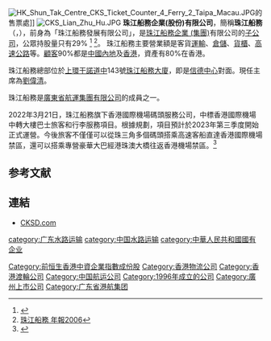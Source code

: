 {{Infobox_Company 
|company_name   = 珠江船務企業(股份)有限公司
|name_en = Chu Kong Shipping Enterprises (Group) Co., LTD.
|company_logo   = CKS Group logo.svg
|company_type   = [[上市公司|上市公司]]
|traded_as = {{hkex|560}}
|company_slogan = 
|foundation     = 1962年
|location       = {{HK}}[[上環|上環]][[干諾道|干諾道中]]143號珠江船務大廈
|key_people     = [[主席|主席]]：劉偉清
|industry       = [[運輸|運輸]]、[[倉儲|倉儲]]、[[貨櫃|貨櫃]]、[[高速公路|高速公路]]
|products       = 
|revenue        = 
|net_income     = 
|parent         = [[廣東省航運集團|廣東省航運集團]]
|subsid         = 
|homepage       = [http://www.cksd.com 珠江船務]
}}

[[File:HK_Shun_Tak_Centre_CKS_Ticket_Counter_4_Ferry_2_Taipa_Macau.JPG|thumb]]的售票處]]
[[File:CKS_Lian_Zhu_Hu.JPG|thumb]]
'''珠江船務企業(股份)有限公司'''，簡稱'''珠江船務'''（{{lang-en|Chu Kong Shipping}}，{{sehk|560}}），前身為「珠江船務發展有限公司」，是[[珠江船務企業_(集團)|珠江船務企業 (集團)]]有限公司的[[子公司|子公司]]，公眾持股量只有29% <ref>{{Cite web |url=http://www.cksd.com/c/about_structure.php |title=珠江船務，集團架構 |access-date=2013-10-29 |archive-url=https://web.archive.org/web/20131125033618/http://www.cksd.com/c/about_structure.php |archive-date=2013-11-25 |dead-url=yes }}</ref> <ref>[http://main.ednews.hk/listedco/listconews/sehk/20070430/LTN20070430564_C.htm 珠江船務 年報2006]{{dead link|date=2018年3月 |bot=InternetArchiveBot |fix-attempted=yes }}</ref>。 
珠江船務主要營業額是客貨[[運輸|運輸]]、[[倉庫|倉儲]]、[[貨櫃|貨櫃]]、[[高速公路|高速公路]]等。[[顧客|顧客]]90%都是[[中國內地|中國內地]]及[[香港|香港]]，資產有80%在香港。

珠江船務總部位於[[上環|上環]][[干諾道中|干諾道中]]143號[[珠江船務大廈|珠江船務大廈]]，即是[[信德中心|信德中心]]對面。現任主席為[[劉偉清|劉偉清]]。

珠江船務是[[廣東省航運集團有限公司|廣東省航運集團有限公司]]的成員之一。

2022年3月21日，珠江船務旗下香港國際機場碼頭服務公司，中標香港國際機場中轉大樓巴士旅客和行李服務項目。根據規劃，項目預計於2023年第三季度開始正式運營。今後旅客不僅僅可以從珠三角多個碼頭搭乘高速客船直達香港國際機場禁區，還可以搭乘專營豪華大巴經港珠澳大橋往返香港機場禁區。<ref>{{cite news|url=https://www.wenweipo.com/a/202203/21/AP62384197e4b036dce9a0f183.html|title=珠江船務中標香港機場中轉大樓運營項目　料明年三季度運營|date=2022年3月21日|newspaper=[[文匯報|文匯報]]|author=盧靜怡}}</ref>

==参考文献==
<div class="references-small">
<references />
</div>

==連結==
*[http://www.cksd.com CKSD.com] {{Wayback|url=http://www.cksd.com/ |date=20130825082755 }}

[[Category:前恒生香港中資企業指數成份股|Category:前恒生香港中資企業指數成份股]]<!--1998年8月至2001年10月-->
[[Category:香港物流公司|Category:香港物流公司]]
[[category:广东水路运输|category:广东水路运输]]
[[category:中国水路运输|category:中国水路运输]]
[[category:中華人民共和國國有企业|category:中華人民共和國國有企业]]
[[Category:香港渡輪公司|Category:香港渡輪公司]]
[[Category:中国航运公司|Category:中国航运公司]]
[[Category:1996年成立的公司|Category:1996年成立的公司]]
[[Category:廣州上市公司|Category:廣州上市公司]]
[[Category:广东省港航集团|Category:广东省港航集团]]